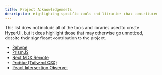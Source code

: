 ```yaml
---
title: Project Acknowledgements
description: Highlighting specific tools and libraries that contributed to the creation of HyperUI.
---
```


This list does not include all of the tools and libraries used to create HyperUI, but it does highlight those that may otherwise go unnoticed, despite their significant contribution to the project.

- [Rehype](https://github.com/rehypejs)
- [PrismJS](https://github.com/PrismJS/prism)
- [Next MDX Remote](https://github.com/hashicorp/next-mdx-remote)
- [Prettier (Tailwind CSS)](https://github.com/tailwindlabs/prettier-plugin-tailwindcss)
- [React Intersection Observer](https://github.com/thebuilder/react-intersection-observer)
